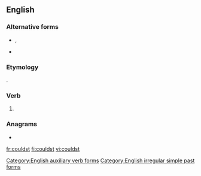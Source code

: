 ==English==

===Alternative forms===
* {{l|en|cou'dst}}, {{l|en|could'st}} {{qualifier|obsolete}}
* {{l|en|couldest}}

===Etymology===
{{suffix|could|st|lang=en}}.

===Verb===
{{head|en|verb form|cat2=verb simple past forms|cat3=second-person singular forms}}

# {{lb|en|archaic}} {{second-person singular past of|can|lang=en}}

===Anagrams===
* {{l|en|St. Cloud}}

[[Category:English auxiliary verb forms]]
[[Category:English irregular simple past forms]]

[[fr:couldst]]
[[fi:couldst]]
[[vi:couldst]]